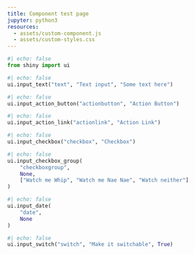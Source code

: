 ```yaml
---
title: Component test page
jupyter: python3
resources:
  - assets/custom-component.js
  - assets/custom-styles.css
---
```



::::: {.column-screen-inset .mx-auto style="max-width: 1300px;"}

```python
#| echo: false
from shiny import ui
```


:::: {.g-col-xl-9 .g-col-12 .pt-3 .pt-xl-5 .ps-0 .ps-xl-5 .ms-0 .ms-xl-4}
::: {.grid}

```{=html}
<custom-component class="g-col-md-4 g-col-sm-6 g-col-12 component-list-column">
```
```python
#| echo: false
ui.input_text("text", "Text input", "Some text here")
```
```{=html}
</custom-component>
```


```{=html}
<custom-component class="g-col-md-4 g-col-sm-6 g-col-12 component-list-column">
```
```python
#| echo: false
ui.input_action_button("actionbutton", "Action Button")
```
```{=html}
</custom-component>
```


```{=html}
<custom-component class="g-col-md-4 g-col-sm-6 g-col-12 component-list-column">
```
```python
#| echo: false
ui.input_action_link("actionlink", "Action Link")
```
```{=html}
</custom-component>
```


```{=html}
<custom-component class="g-col-md-4 g-col-sm-6 g-col-12 component-list-column">
```
```python
#| echo: false
ui.input_checkbox("checkbox", "Checkbox")
```
```{=html}
</custom-component>
```


```{=html}
<custom-component class="g-col-md-4 g-col-sm-6 g-col-12 component-list-column">
```
```python
#| echo: false
ui.input_checkbox_group(
    "checkboxgroup",
    None,
    ["Watch me Whip", "Watch me Nae Nae", "Watch neither"]
)
```
```{=html}
</custom-component>
```



```{=html}
<custom-component class="g-col-md-4 g-col-sm-6 g-col-12 component-list-column">
```
```python
#| echo: false
ui.input_date(
    "date",
    None
)
```
```{=html}
</custom-component>
```


```{=html}
<custom-component class="g-col-md-4 g-col-sm-6 g-col-12 component-list-column">
```
```python
#| echo: false
ui.input_switch("switch", "Make it switchable", True)
```
```{=html}
</custom-component>
```



:::
::::


```{=html}
<script src="assets/custom-component.js"></script>
```
:::::
